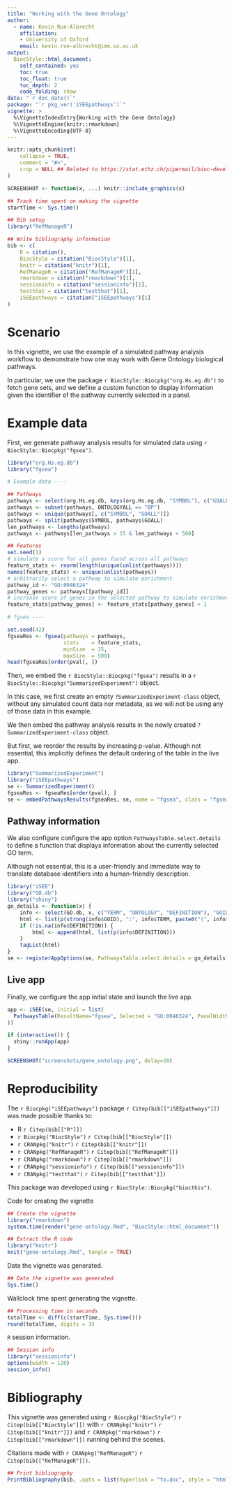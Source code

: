 ```yaml
---
title: "Working with the Gene Ontology"
author: 
  - name: Kevin Rue-Albrecht
    affiliation:
    - University of Oxford
    email: kevin.rue-albrecht@imm.ox.ac.uk
output: 
  BiocStyle::html_document:
    self_contained: yes
    toc: true
    toc_float: true
    toc_depth: 2
    code_folding: show
date: "`r doc_date()`"
package: "`r pkg_ver('iSEEpathways')`"
vignette: >
  %\VignetteIndexEntry{Working with the Gene Ontology}
  %\VignetteEngine{knitr::rmarkdown}
  %\VignetteEncoding{UTF-8}  
---
```


```r
knitr::opts_chunk$set(
    collapse = TRUE,
    comment = "#>",
    crop = NULL ## Related to https://stat.ethz.ch/pipermail/bioc-devel/2020-April/016656.html
)
```

```r
SCREENSHOT <- function(x, ...) knitr::include_graphics(x)
```

```r
## Track time spent on making the vignette
startTime <- Sys.time()

## Bib setup
library("RefManageR")

## Write bibliography information
bib <- c(
    R = citation(),
    BiocStyle = citation("BiocStyle")[1],
    knitr = citation("knitr")[1],
    RefManageR = citation("RefManageR")[1],
    rmarkdown = citation("rmarkdown")[1],
    sessioninfo = citation("sessioninfo")[1],
    testthat = citation("testthat")[1],
    iSEEpathways = citation("iSEEpathways")[1]
)
```

# Scenario

In this vignette, we use the example of a simulated pathway analysis workflow to demonstrate how one may work with Gene Ontology biological pathways.

In particular, we use the package `r BiocStyle::Biocpkg("org.Hs.eg.db")` to fetch gene sets,
and we define a custom function to display information given the identifier of the pathway currently selected in a panel.

# Example data

First, we generate pathway analysis results for simulated data using `r BiocStyle::Biocpkg("fgsea")`.

```r
library("org.Hs.eg.db")
library("fgsea")

# Example data ----

## Pathways
pathways <- select(org.Hs.eg.db, keys(org.Hs.eg.db, "SYMBOL"), c("GOALL"), keytype = "SYMBOL")
pathways <- subset(pathways, ONTOLOGYALL == "BP")
pathways <- unique(pathways[, c("SYMBOL", "GOALL")])
pathways <- split(pathways$SYMBOL, pathways$GOALL)
len_pathways <- lengths(pathways)
pathways <- pathways[len_pathways > 15 & len_pathways < 500]

## Features
set.seed(1)
# simulate a score for all genes found across all pathways
feature_stats <- rnorm(length(unique(unlist(pathways))))
names(feature_stats) <- unique(unlist(pathways))
# arbitrarily select a pathway to simulate enrichment
pathway_id <- "GO:0046324"
pathway_genes <- pathways[[pathway_id]]
# increase score of genes in the selected pathway to simulate enrichment
feature_stats[pathway_genes] <- feature_stats[pathway_genes] + 1

# fgsea ----

set.seed(42)
fgseaRes <- fgsea(pathways = pathways, 
                  stats    = feature_stats,
                  minSize  = 15,
                  maxSize  = 500)
head(fgseaRes[order(pval), ])
```

Then, we embed the `r BiocStyle::Biocpkg("fgsea")` results in a `r BiocStyle::Biocpkg("SummarizedExperiment")` object.

In this case, we first create an empty `?SummarizedExperiment-class` object, without any simulated count data nor metadata, as we will not be using any of those data in this example.

We then embed the pathway analysis results in the newly created `?SummarizedExperiment-class` object.

But first, we reorder the results by increasing p-value.
Although not essential, this implicitly defines the default ordering of the table in the live app.

```r
library("SummarizedExperiment")
library("iSEEpathways")
se <- SummarizedExperiment()
fgseaRes <- fgseaRes[order(pval), ]
se <- embedPathwaysResults(fgseaRes, se, name = "fgsea", class = "fgsea", pathwayType = "GO")
```

## Pathway information

We also configure configure the app option `PathwaysTable.select.details` to define a function that displays information about the currently selected GO term.

Although not essential, this is a user-friendly and immediate way to translate database identifiers into a human-friendly description.

```r
library("iSEE")
library("GO.db")
library("shiny")
go_details <- function(x) {
    info <- select(GO.db, x, c("TERM", "ONTOLOGY", "DEFINITION"), "GOID")
    html <- list(p(strong(info$GOID), ":", info$TERM, paste0("(", info$ONTOLOGY, ")")))
    if (!is.na(info$DEFINITION)) {
        html <- append(html, list(p(info$DEFINITION)))
    }
    tagList(html)
}
se <- registerAppOptions(se, PathwaysTable.select.details = go_details)
```

## Live app

Finally, we configure the app initial state and launch the live app.


```r
app <- iSEE(se, initial = list(
  PathwaysTable(ResultName="fgsea", Selected = "GO:0046324", PanelWidth = 12L)
))

if (interactive()) {
  shiny::runApp(app)
}
```

```r
SCREENSHOT("screenshots/gene_ontology.png", delay=20)
```


# Reproducibility

The `r Biocpkg("iSEEpathways")` package `r Citep(bib[["iSEEpathways"]])` was made possible thanks to:

* R `r Citep(bib[["R"]])`
* `r Biocpkg("BiocStyle")` `r Citep(bib[["BiocStyle"]])`
* `r CRANpkg("knitr")` `r Citep(bib[["knitr"]])`
* `r CRANpkg("RefManageR")` `r Citep(bib[["RefManageR"]])`
* `r CRANpkg("rmarkdown")` `r Citep(bib[["rmarkdown"]])`
* `r CRANpkg("sessioninfo")` `r Citep(bib[["sessioninfo"]])`
* `r CRANpkg("testthat")` `r Citep(bib[["testthat"]])`

This package was developed using `r BiocStyle::Biocpkg("biocthis")`.


Code for creating the vignette

```r
## Create the vignette
library("rmarkdown")
system.time(render("gene-ontology.Rmd", "BiocStyle::html_document"))

## Extract the R code
library("knitr")
knit("gene-ontology.Rmd", tangle = TRUE)
```

Date the vignette was generated.

```r
## Date the vignette was generated
Sys.time()
```

Wallclock time spent generating the vignette.

```r
## Processing time in seconds
totalTime <- diff(c(startTime, Sys.time()))
round(totalTime, digits = 3)
```

`R` session information.

```r
## Session info
library("sessioninfo")
options(width = 120)
session_info()
```



# Bibliography

This vignette was generated using `r Biocpkg("BiocStyle")` `r Citep(bib[["BiocStyle"]])`
with `r CRANpkg("knitr")` `r Citep(bib[["knitr"]])` and `r CRANpkg("rmarkdown")` `r Citep(bib[["rmarkdown"]])` running behind the scenes.

Citations made with `r CRANpkg("RefManageR")` `r Citep(bib[["RefManageR"]])`.

```r
## Print bibliography
PrintBibliography(bib, .opts = list(hyperlink = "to.doc", style = "html"))
```

